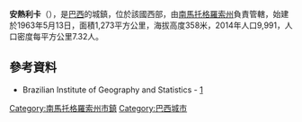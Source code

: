 {{coord|22|09|10|S|53|46|15|W|scale:30000|display=title}}

'''安熱利卡'''（{{lang-pt|Angélica}}），是[[巴西|巴西]]的城鎮，位於該國西部，由[[南馬托格羅索州|南馬托格羅索州]]負責管轄，始建於1963年5月13日，面積1,273平方公里，海拔高度358米，2014年人口9,991，人口密度每平方公里7.32人。

==參考資料==
* Brazilian Institute of Geography and Statistics - [https://web.archive.org/web/20080611095922/http://www.ibge.gov.br/cidadesat/default.php]

{{Brazil-geo-stub}}
{{南馬托格羅索州市鎮}}
[[Category:南馬托格羅索州市鎮|Category:南馬托格羅索州市鎮]]
[[Category:巴西城市|Category:巴西城市]]